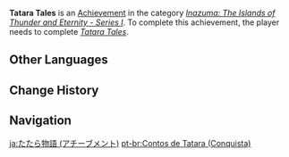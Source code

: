 {{Achievement Infobox
|title        = Tatara Tales
|id           = 80089
|order id     = 0090
|category     = Inazuma: The Islands of Thunder and Eternity - Series I
|description  = Resolve the Crisis at the [[Mikage Furnace]].
|requirements = Complete ''[[Tatara Tales]]''.
|primogems    = 10
|tracking     = 
|topic        = 
}}
'''Tatara Tales''' is an [[Achievement]] in the category ''[[Inazuma: The Islands of Thunder and Eternity - Series I]]''. To complete this achievement, the player needs to complete ''[[Tatara Tales]]''.
<!--
==Trivia==

==Video Guides==
{{EVT
|video1   = 
|caption1 = 
}}
-->
==Other Languages==
{{Transclude|Tatara Tales|Other Languages}}

==Change History==
{{Change History|2.0}}
<!--
==References==
{{Reflist}}
-->
==Navigation==
{{Achievement Navbox|Inazuma: The Islands of Thunder and Eternity - Series I}}

[[ja:たたら物語 (アチーブメント)]]
[[pt-br:Contos de Tatara (Conquista)]]